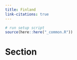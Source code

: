 ```yaml
---
title: Finland
link-citations: true
---
```

```r
# run setup script
source(here::here("_common.R"))
```

# Section